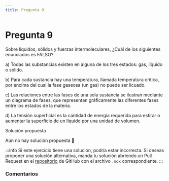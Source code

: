 ```yaml
---
title: Pregunta 9
---
```



# Pregunta 9

<div className="exercise">
Sobre líquidos, sólidos y fuerzas intermoleculares, ¿Cuál de los siguientes enunciados es FALSO?

a) Todas las substancias existen en alguna de los tres estados: gas, líquido o sólido.

b) Para cada sustancia hay una temperatura, Ilamada temperatura crítica, por encima del cual la fase gaseosa (un gas) no puede ser licuado.

c) Las relaciones entre las fases de una sola sustancia se ilustran mediante un diagrama de fases, que representan gráficamente las diferentes fases entre los estados de la materia.

d) La tensión superficial es la cantidad de energía requerida para estirar o aumentar la superficie de un líquido por una unidad de volumen.
</div>

<MDXDetails>
<summary>Solución propuesta</summary>

Aún no hay solución propuesta 🥲

:::info
Si este ejercicio tiene una solución, podría estar incorrecta. Si deseas proponer una solución alternativa, manda tu solución abriendo
un Pull Request en el [repositorio](https://github.com/crow-rojas/apuntes-fundamentals/pulls) de GitHub con el archivo
`.mdx` correspondiente.
:::

</MDXDetails>

### Comentarios

<Disqus
  url="https://crow-rojas.github.io/apuntes-fundamentals/docs/science/chemistry/exercises/2018-2/p09"
  identifier="docs/science/chemistry/exercises/2018-2/p09"
  title="2018-2 Quimica - Pregunta 09"
/>
